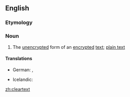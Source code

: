 ==English==

===Etymology===
{{compound|clear|text|lang=en}}

===Noun===
{{en-noun|~}}

# {{context|cryptography|lang=en}} The [[unencrypted]] form of an [[encrypted]] [[text]]; [[plain text]]

====Translations====
{{trans-top|unencrypted text}}
* German: {{t+|de|Klartext|m}}, {{t|de|unverschlüsselter Text|m}}
{{trans-mid}}
* Icelandic: {{t|is|ódulritaður texti|m}}
{{trans-bottom}}

[[zh:cleartext]]